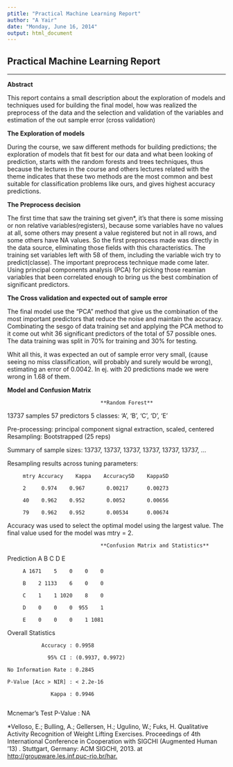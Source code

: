 ```yaml
---
ptitle: "Practical Machine Learning Report"
author: "A Yair"
date: "Monday, June 16, 2014"
output: html_document
---
```

Practical Machine Learning Report
----------------------------------
----------------------------------
**Abstract**

This report contains a small description about the exploration of models and techniques used for building the final model, how was realized the preprocess of the data and the selection and validation of the variables and estimation of the out sample error (cross validation)

**The Exploration of models**

During the course, we saw different methods for building predictions; the exploration of models that fit best for our data and what been looking of prediction, starts with the random forests and trees techniques, thus because the lectures in the course and others lectures related with the theme indicates that these two methods are the most common and best suitable for classification problems like ours, and gives highest accuracy predictions.

**The Preprocess decision**

The first time that saw the training set given*, it's that there is some missing or non relative variables(registers), because some variables have no values at all, some others may present a value registered but not in all rows, and some others have NA values. So the first preprocess made was directly in the data source, eliminating those fields with this characteristics. The training set variables left with 58 of them, including the variable wich try to predict(classe).
The important preprocess technique made come later. Using principal components analysis (PCA) for picking those reamian variables that been correlated enough to bring us the best combination of significant predictors.

**The Cross validation and expected out of sample error**

The final model use the "PCA" method that give us the combination of the most important predictors that reduce the noise and maintain the accuracy. Combinating the sesgo of data training set and applying the PCA method to it come out whit 36 significant predictors of the total of 57 possible ones. The data training was split in 70% for training and 30% for testing.

Whit all this, it was expected an out of sample error very small, (cause seeing no miss classification, will probably and surely would be wrong), estimating an error of 0.0042. In ej. with 20 predictions made we were wrong in 1.68 of them.

**Model and Confusion Matrix**

                                  **Random Forest**

13737 samples
   57 predictors
    5 classes: 'A', 'B', 'C', 'D', 'E' 

Pre-processing: principal
 component signal extraction,
 scaled, centered 
Resampling: Bootstrapped (25 reps) 

Summary of sample sizes: 13737, 13737, 13737, 13737, 13737, 13737, ... 

Resampling results across tuning parameters:

         mtry Accuracy    Kappa    AccuracySD    KappaSD    
         
         2     0.974    0.967       0.00217      0.00273
         
         40    0.962    0.952       0.0052       0.00656
         
         79    0.962    0.952       0.00534      0.00674    

  
Accuracy was used to select
 the optimal model using  the
 largest value.
The final value used for the model
 was mtry = 2.


                                  **Confusion Matrix and Statistics**

Prediction    A    B    C    D    E

         A 1671    5    0    0    0
         
         B    2 1133    6    0    0
         
         C    1    1 1020    8    0
         
         D    0    0    0  955    1
         
         E    0    0    0    1 1081

Overall Statistics
                                          
               Accuracy : 0.9958 
               
                 95% CI : (0.9937, 0.9972)
                 
    No Information Rate : 0.2845          
    
    P-Value [Acc > NIR] : < 2.2e-16       
                                          
                  Kappa : 0.9946
                  
 Mcnemar's Test P-Value : NA 


*Velloso, E.; Bulling, A.; Gellersen, H.; Ugulino, W.; Fuks, H. Qualitative Activity Recognition of Weight Lifting Exercises. Proceedings of 4th International Conference in Cooperation with SIGCHI (Augmented Human '13) . Stuttgart, Germany: ACM SIGCHI, 2013. at <http://groupware.les.inf.puc-rio.br/har.>